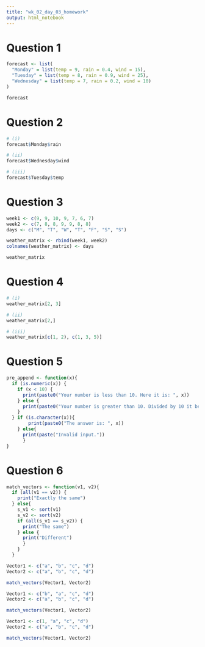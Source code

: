 ```yaml
---
title: "wk_02_day_03_homework"
output: html_notebook
---
```


# Question 1

```r
forecast <- list(
  "Monday" = list(temp = 9, rain = 0.4, wind = 15), 
  "Tuesday" = list(temp = 8, rain = 0.9, wind = 25), 
  "Wednesday" = list(temp = 7, rain = 0.2, wind = 10)
)

forecast
```


# Question 2

```r
# (i)
forecast$Monday$rain

# (ii)
forecast$Wednesday$wind 

# (iii)
forecast$Tuesday$temp
```


# Question 3

```r
week1 <- c(9, 9, 10, 9, 7, 6, 7)
week2 <- c(7, 8, 8, 9, 9, 8, 8)
days <- c("M", "T", "W", "T", "F", "S", "S")

weather_matrix <- rbind(week1, week2)
colnames(weather_matrix) <- days

weather_matrix
```


# Question 4

```r
# (i)
weather_matrix[2, 3]

# (ii)
weather_matrix[2,]

# (iii)
weather_matrix[c(1, 2), c(1, 3, 5)]
```


# Question 5

```r
pre_append <- function(x){
  if (is.numeric(x)) {
    if (x < 10) {
      print(paste0("Your number is less than 10. Here it is: ", x))
    } else {
      print(paste0("Your number is greater than 10. Divided by 10 it becomes: ", x / 10))
    } 
  } if (is.character(x)){
        print(paste0("The answer is: ", x))
    } else{
      print(paste("Invalid input."))
      }
}
```


# Question 6

```r
match_vectors <- function(v1, v2){
  if (all(v1 == v2)) {
    print("Exactly the same")
  } else{
    s_v1 <- sort(v1)
    s_v2 <- sort(v2)
    if (all(s_v1 == s_v2)) {
      print("The same")
    } else {
      print("Different")
      }
    }
  }
```

```r
Vector1 <- c("a", "b", "c", "d")
Vector2 <- c("a", "b", "c", "d")

match_vectors(Vector1, Vector2)
```

```r
Vector1 <- c("b", "a", "c", "d")
Vector2 <- c("a", "b", "c", "d")

match_vectors(Vector1, Vector2)
```

```r
Vector1 <- c(1, "a", "c", "d")
Vector2 <- c("a", "b", "c", "d")

match_vectors(Vector1, Vector2)
```